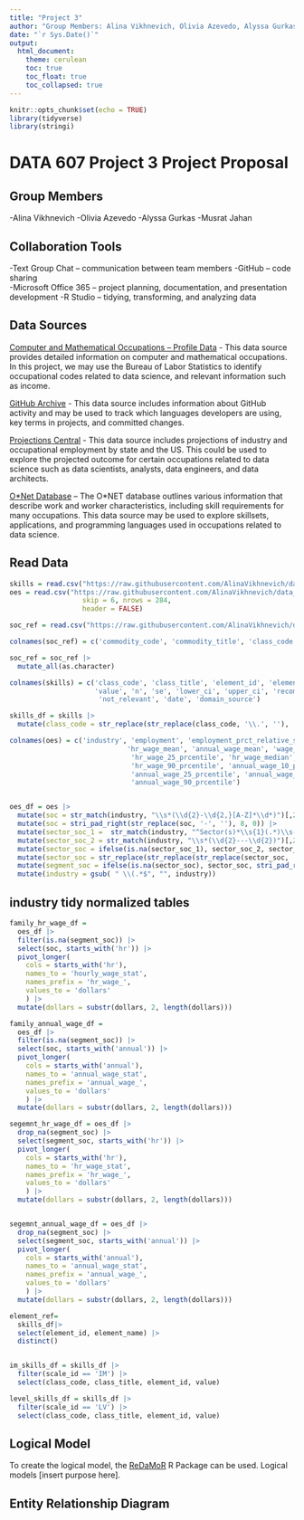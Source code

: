 ```yaml
---
title: "Project 3"
author: "Group Members: Alina Vikhnevich, Olivia Azevedo, Alyssa Gurkas, Musrat Jahan"
date: "`r Sys.Date()`"
output:
  html_document:
    theme: cerulean
    toc: true
    toc_float: true
    toc_collapsed: true
---
```


```r
knitr::opts_chunk$set(echo = TRUE)
library(tidyverse)
library(stringi)
```

# DATA 607 Project 3 Project Proposal 

## Group Members 
-Alina Vikhnevich 
-Olivia Azevedo 
-Alyssa Gurkas 
-Musrat Jahan 

## Collaboration Tools 

-Text Group Chat – communication between team members 
-GitHub – code sharing  
-Microsoft Office 365 – project planning, documentation, and presentation development 
-R Studio – tidying, transforming, and analyzing data 

## Data Sources 

[Computer and Mathematical Occupations – Profile Data](https://www.bls.gov/oes/current/oes150000.htm) - This data source provides detailed information on computer and mathematical occupations. In this project, we may use the Bureau of Labor Statistics to identify occupational codes related to data science, and relevant information such as income.  

[GitHub Archive](https://www.gharchive.org/) - This data source includes information about GitHub activity and may be used to track which languages developers are using, key terms in projects, and committed changes.  

[Projections Central](https://projectionscentral.org/directdownloads) - This data source includes projections of industry and occupational employment by state and the US. This could be used to explore the projected outcome for certain occupations related to data science such as data scientists, analysts, data engineers, and data architects.  

[O\*Net Database](https://www.onetcenter.org/database.html#all-files) – The O\*NET database outlines various information that describe work and worker characteristics, including skill requirements for many occupations. This data source may be used to explore skillsets, applications, and programming languages used in occupations related to data science.  

## Read Data
```r
skills = read.csv("https://raw.githubusercontent.com/AlinaVikhnevich/data_607/refs/heads/main/Project%203/Skills.csv")
oes = read.csv("https://raw.githubusercontent.com/AlinaVikhnevich/data_607/refs/heads/main/Project%203/OES_Report_Industries_with_DS_Employment.csv",
                  skip = 6, nrows = 284,
                  header = FALSE)

soc_ref = read.csv("https://raw.githubusercontent.com/AlinaVikhnevich/data_607/refs/heads/main/Project%203/UNSPSC%20Reference.csv")
```

```r
colnames(soc_ref) = c('commodity_code', 'commodity_title', 'class_code', 'class_title', 'family_code', 'family_title', 'segment_code', 'segment_title')

soc_ref = soc_ref |>
  mutate_all(as.character)
```


```r
colnames(skills) = c('class_code', 'class_title', 'element_id', 'element_name', 'scale_id', 'scale_name',
                     'value', 'n', 'se', 'lower_ci', 'upper_ci', 'recommend_suppress', 
                      'not_relevant', 'date', 'domain_source')

skills_df = skills |>
  mutate(class_code = str_replace(str_replace(class_code, '\\.', ''), '-', ''))
```




```r
colnames(oes) = c('industry', 'employment', 'employment_prct_relative_se',
                             'hr_wage_mean', 'annual_wage_mean', 'wage_prct_relative_se','hr_wage_10_prcentile',
                              'hr_wage_25_prcentile', 'hr_wage_median', 'hr_wage_75_prcentile',
                              'hr_wage_90_prcentile', 'annual_wage_10_prcentile',
                              'annual_wage_25_prcentile', 'annual_wage_median', 'annual_wage_75_prcentile',
                              'annual_wage_90_prcentile')


oes_df = oes |>
  mutate(soc = str_match(industry, "\\s*(\\d{2}-\\d{2,}[A-Z]*\\d*)")[,2]) |>
  mutate(soc = stri_pad_right(str_replace(soc, '-', ''), 8, 0)) |>
  mutate(sector_soc_1 =  str_match(industry, "^Sector(s)*\\s{1}(.*)\\s-.*")[,3]) |>
  mutate(sector_soc_2 = str_match(industry, "\\s*(\\d{2}---\\d{2})")[,2]) |>
  mutate(sector_soc = ifelse(is.na(sector_soc_1), sector_soc_2, sector_soc_1)) |>
  mutate(sector_soc = str_replace(str_replace(str_replace(sector_soc, '---', ', '), 'and', ', '), ', ,', ',')) |>
  mutate(segment_soc = ifelse(is.na(sector_soc), sector_soc, stri_pad_right(sector_soc, 8, 0))) |>
  mutate(industry = gsub( " \\(.*$", "", industry))
```


## industry tidy normalized tables
```r
family_hr_wage_df = 
  oes_df |>
  filter(is.na(segment_soc)) |>
  select(soc, starts_with('hr')) |>
  pivot_longer(
    cols = starts_with('hr'),
    names_to = 'hourly_wage_stat',
    names_prefix = 'hr_wage_',
    values_to = 'dollars'
    ) |>
  mutate(dollars = substr(dollars, 2, length(dollars)))

family_annual_wage_df = 
  oes_df |>
  filter(is.na(segment_soc)) |>
  select(soc, starts_with('annual')) |>
  pivot_longer(
    cols = starts_with('annual'),
    names_to = 'annual_wage_stat',
    names_prefix = 'annual_wage_',
    values_to = 'dollars'
    ) |>
  mutate(dollars = substr(dollars, 2, length(dollars)))
```

```r
segemnt_hr_wage_df = oes_df |>
  drop_na(segment_soc) |>
  select(segment_soc, starts_with('hr')) |>
  pivot_longer(
    cols = starts_with('hr'),
    names_to = 'hr_wage_stat',
    names_prefix = 'hr_wage_',
    values_to = 'dollars'
    ) |>
  mutate(dollars = substr(dollars, 2, length(dollars))) 


segemnt_annual_wage_df = oes_df |>
  drop_na(segment_soc) |>
  select(segment_soc, starts_with('annual')) |>
  pivot_longer(
    cols = starts_with('annual'),
    names_to = 'annual_wage_stat',
    names_prefix = 'annual_wage_',
    values_to = 'dollars'
    ) |>
  mutate(dollars = substr(dollars, 2, length(dollars))) 
```

```r
element_ref=
  skills_df|>
  select(element_id, element_name) |>
  distinct()


im_skills_df = skills_df |>
  filter(scale_id == 'IM') |>
  select(class_code, class_title, element_id, value)

level_skills_df = skills_df |>
  filter(scale_id == 'LV') |>
  select(class_code, class_title, element_id, value)
```

## Logical Model 
To create the logical model, the [ReDaMoR](https://cran.r-project.org/web/packages/ReDaMoR/vignettes/ReDaMoR.html#1_Introduction) 
R Package can be used. Logical models [insert purpose here].


## Entity Relationship Diagram 



